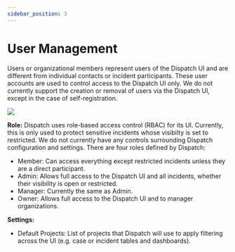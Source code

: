 ```yaml
---
sidebar_position: 3
---
```


# User Management

Users or organizational members represent users of the Dispatch UI and are different from individual contacts or incident participants. These user accounts are used to control access to the Dispatch UI only. We do not currently support the creation or removal of users via the Dispatch UI, except in the case of self-registration.

<div style={{textAlign: 'center'}}>

![](/img/admin-ui-users.png)

</div>

**Role:** Dispatch uses role-based access control (RBAC) for its UI. Currently, this is only used to protect sensitive incidents whose visibilty is set to restricted. We do not currently have any controls surrounding Dispatch configuration and settings. There are four roles defined by Dispatch:

- Member: Can access everything except restricted incidents unless they are a direct participant.
- Admin: Allows full access to the Dispatch UI and all incidents, whether their visibility is open or restricted.
- Manager: Currently the same as Admin.
- Owner: Allows full access to the Dispatch UI and to manager organizations.

**Settings:**

- Default Projects: List of projects that Dispatch will use to apply filtering across the UI (e.g. case or incident tables and dashboards).
